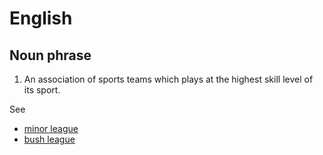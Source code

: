 =English=

==Noun phrase==

#An association of sports teams which plays at the highest skill level of its sport.

See
*[[minor league]]
*[[bush league]]